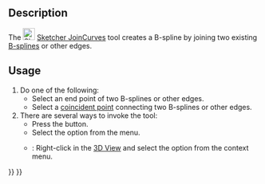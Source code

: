 <languages/>
<translate>

<!--T:1-->
{{Docnav
|[[Sketcher_BSplineInsertKnot|Insert Knot]]
|[[Sketcher_SelectElementsWithDoFs|Select Under-Constrained Elements]]
|[[Sketcher_Workbench|Sketcher]]
|IconL=Sketcher_BSplineInsertKnot.svg
|IconR=Sketcher_SelectElementsWithDoFs.svg‎
|IconC=Workbench_Sketcher.svg
}}

<!--T:2-->
{{GuiCommand
|Name=Sketcher JoinCurves
|MenuLocation=Sketch → B-Spline Tools → Join Curves
|Workbenches=[[Sketcher_Workbench|Sketcher]]
|Version=0.21
|SeeAlso=
}}

==Description== <!--T:3--> 

<!--T:4-->
The [[Image:Sketcher_JoinCurves.svg|24px]] [[Sketcher_JoinCurves|Sketcher JoinCurves]] tool creates a B-spline by joining two existing [[B-Splines|B-splines]] or other edges.

==Usage== <!--T:5-->

<!--T:6-->
# Do one of the following:
#* Select an end point of two B-splines or other edges.
#* Select a [[Sketcher_ConstrainCoincident|coincident point]] connecting two B-splines or other edges.
# There are several ways to invoke the tool: 
#* Press the {{Button|[[Image:Sketcher_JoinCurves.svg|16px]] [[Sketcher_JoinCurves|Join curves]]}} button.
#* Select the {{MenuCommand|Sketch → B-Spline Tools → [[Image:Sketcher_JoinCurves.svg|16px]] Join Curves}} option from the menu.
#* {{Version|1.0}}: Right-click in the [[3D_View|3D View]] and select the {{MenuCommand|[[Image:Sketcher_JoinCurves.svg|16px]] Join Curves}} option from the context menu.


<!--T:7-->
{{Docnav
|[[Sketcher_BSplineInsertKnot|Insert Knot]]
|[[Sketcher_SelectElementsWithDoFs|Select Under-Constrained Elements]]
|[[Sketcher_Workbench|Sketcher]]
|IconL=Sketcher_BSplineInsertKnot.svg
|IconR=Sketcher_SelectElementsWithDoFs.svg‎
|IconC=Workbench_Sketcher.svg
}}

</translate>
{{Sketcher_Tools_navi{{#translation:}}}}
{{Userdocnavi{{#translation:}}}}